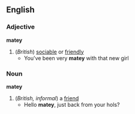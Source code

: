 ==English==
===Adjective===
'''matey'''
#(''British'') [[sociable]] or [[friendly]]
#* You've been very '''matey''' with that new girl
===Noun===
'''matey'''
#(''British, informal'') a [[friend]]
#* Hello '''matey''', just back from your hols?